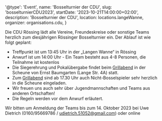 
  '@type': 'Event',
  name: 'Bosselturnier der CDU',
  slug: 'bosselturnierCDU2023',
  startDate: '2023-10-21T14:00:00+02:00',
  description: 'Bosselturnier der CDU',
  location: locations.langeWanne,
  organizer: organisations.cdu,
}

Die CDU Rössing lädt alle Vereine, Freundeskreise oder sonstige Teams herzlich
zum diesjährigen Rössinger Bosselturnier ein. Der Ablauf ist wie folgt geplant:

- Treffpunkt ist um 13:45 Uhr in der „Langen Wanne“ in Rössing
- Anwurf ist um 14:00 Uhr - Ein Team besteht aus 4-8 Personen, die Teilnahme ist kostenlos
- Die Siegerehrung und Pokalübergabe findet beim [Grillabend](https://wurst.de/events/2023/10/21/grillabendCDU) in der Scheune
  von Ernst Baumgarten (Lange Str. 4A) statt.
- Zum [Grillabend](https:///wurst.de/events/2023/10/21/grillabendCDU) sind ab 17.30 Uhr auch Nicht-Bosselspieler sehr herzlich in die Scheune eingeladen.
- Wir freuen uns auch sehr über Jugendmannschaften und Teams aus anderen Ortschaften!
- Die Regeln werden vor dem Anwurf erläutert.

Wir bitten um Anmeldung der Teams bis zum 14. Oktober 2023 bei Uwe Dietrich
(0160/95669786 / udietrich.51052@gmail.com) oder <ExternalLink href="https://docs.google.com/forms/d/e/1FAIpQLScz6_y_QX-zUK421xB9r6NAPOlU6ufpuPOFO2m84923sYAQLA/viewform">online</ExternalLink>
